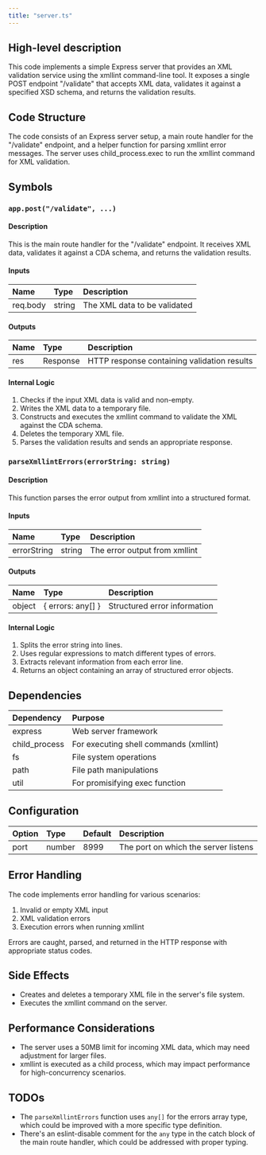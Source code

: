 ```yaml
---
title: "server.ts"
---
```


## High-level description
This code implements a simple Express server that provides an XML validation service using the xmllint command-line tool. It exposes a single POST endpoint "/validate" that accepts XML data, validates it against a specified XSD schema, and returns the validation results.

## Code Structure
The code consists of an Express server setup, a main route handler for the "/validate" endpoint, and a helper function for parsing xmllint error messages. The server uses child_process.exec to run the xmllint command for XML validation.

## Symbols

### `app.post("/validate", ...)`
#### Description
This is the main route handler for the "/validate" endpoint. It receives XML data, validates it against a CDA schema, and returns the validation results.

#### Inputs
| Name | Type | Description |
|:-----|:-----|:------------|
| req.body | string | The XML data to be validated |

#### Outputs
| Name | Type | Description |
|:-----|:-----|:------------|
| res | Response | HTTP response containing validation results |

#### Internal Logic
1. Checks if the input XML data is valid and non-empty.
2. Writes the XML data to a temporary file.
3. Constructs and executes the xmllint command to validate the XML against the CDA schema.
4. Deletes the temporary XML file.
5. Parses the validation results and sends an appropriate response.

### `parseXmllintErrors(errorString: string)`
#### Description
This function parses the error output from xmllint into a structured format.

#### Inputs
| Name | Type | Description |
|:-----|:-----|:------------|
| errorString | string | The error output from xmllint |

#### Outputs
| Name | Type | Description |
|:-----|:-----|:------------|
| object | { errors: any[] } | Structured error information |

#### Internal Logic
1. Splits the error string into lines.
2. Uses regular expressions to match different types of errors.
3. Extracts relevant information from each error line.
4. Returns an object containing an array of structured error objects.

## Dependencies
| Dependency | Purpose |
|:-----------|:--------|
| express | Web server framework |
| child_process | For executing shell commands (xmllint) |
| fs | File system operations |
| path | File path manipulations |
| util | For promisifying exec function |

## Configuration
| Option | Type | Default | Description |
|:-------|:-----|:--------|:------------|
| port | number | 8999 | The port on which the server listens |

## Error Handling
The code implements error handling for various scenarios:
1. Invalid or empty XML input
2. XML validation errors
3. Execution errors when running xmllint

Errors are caught, parsed, and returned in the HTTP response with appropriate status codes.

## Side Effects
- Creates and deletes a temporary XML file in the server's file system.
- Executes the xmllint command on the server.

## Performance Considerations
- The server uses a 50MB limit for incoming XML data, which may need adjustment for larger files.
- xmllint is executed as a child process, which may impact performance for high-concurrency scenarios.

## TODOs
- The `parseXmllintErrors` function uses `any[]` for the errors array type, which could be improved with a more specific type definition.
- There's an eslint-disable comment for the `any` type in the catch block of the main route handler, which could be addressed with proper typing.